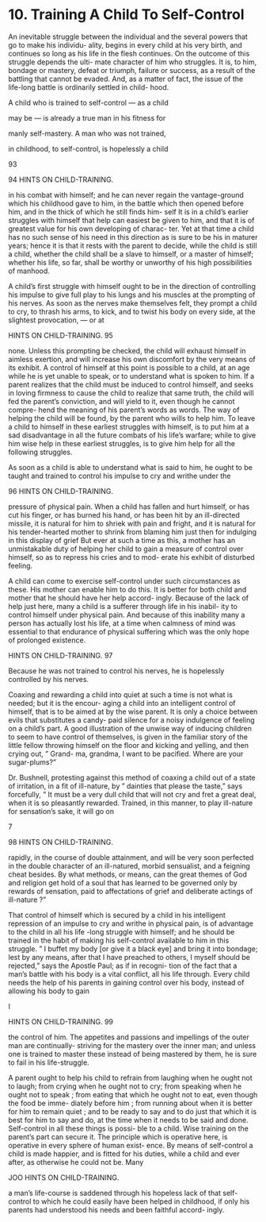 # 10. Training A Child To Self-Control



An inevitable struggle between the individual and the several powers that go to make his individu- ality, begins in every child at his very birth, and continues so long as his life in the flesh continues. On the outcome of this struggle depends the ulti- mate character of him who struggles. It is, to him, bondage or mastery, defeat or triumph, failure or success, as a result of the battling that cannot be evaded. And, as a matter of fact, the issue of the life-long battle is ordinarily settled in child- hood.

A child who is trained to self-control — as a child

may be — is already a true man in his fitness for

manly self-mastery. A man who was not trained,

in childhood, to self-control, is hopelessly a child

93



94 HINTS ON CHILD-TRAINING.

in his combat with himself; and he can never regain the vantage-ground which his childhood gave to him, in the battle which then opened before him, and in the thick of which he still finds him- self It is in a child's earlier struggles with himself that help can easiest be given to him, and that it is of greatest value for his own developing of charac- ter. Yet at that time a child has no such sense of his need in this direction as is sure to be his in maturer years; hence it is that it rests with the parent to decide, while the child is still a child, whether the child shall be a slave to himself, or a master of himself; whether his life, so far, shall be worthy or unworthy of his high possibilities of manhood.

A child's first struggle with himself ought to be in the direction of controlling his impulse to give full play to his lungs and his muscles at the prompting of his nerves. As soon as the nerves make themselves felt, they prompt a child to cry, to thrash his arms, to kick, and to twist his body on every side, at the slightest provocation, — or at



HINTS ON CHILD-TRAINING. 95

none. Unless this prompting be checked, the child will exhaust himself in aimless exertion, and will increase his own discomfort by the very means of its exhibit. A control of himself at this point is possible to a child, at an age while he is yet unable to speak, or to understand what is spoken to him. If a parent realizes that the child must be induced to control himself, and seeks in loving firmness to cause the child to realize that same truth, the child will fed the parent's conviction, and will yield to it, even though he cannot compre- hend the meaning of his parent's words as words. The way of helping the child will be found, by the parent who wills to help him. To leave a child to himself in these earliest struggles with himself, is to put him at a sad disadvantage in all the future combats of his life's warfare; while to give him wise help in these earliest struggles, is to give him help for all the following struggles.

As soon as a child is able to understand what is said to him, he ought to be taught and trained to control his impulse to cry and writhe under the



96 HINTS ON CHILD-TRAINING.

pressure of physical pain. When a child has fallen and hurt himself, or has cut his finger, or has burned his hand, or has been hit by an ill-directed missile, it is natural for him to shriek with pain and fright, and it is natural for his tender-hearted mother to shrink from blaming him just then for indulging in this display of grief But ever at such a time as this, a mother has an unmistakable duty of helping her child to gain a measure of control over himself, so as to repress his cries and to mod- erate his exhibit of disturbed feeling.

A child can come to exercise self-control under such circumstances as these. His mother can enable him to do this. It is better for both child and mother that he should have her help accord- ingly. Because of the lack of help just here, many a child is a sufferer through life in his inabil- ity to control himself under physical pain. And because of this inability many a person has actually lost his life, at a time when calmness of mind was essential to that endurance of physical suffering which was the only hope of prolonged existence.



HINTS ON CHILD-TRAINING. 97

Because he was not trained to control his nerves, he is hopelessly controlled by his nerves.

Coaxing and rewarding a child into quiet at such a time is not what is needed; but it is the encour- aging a child into an intelligent control of himself, that is to be aimed at by the wise parent. It is only a choice between evils that substitutes a candy- paid silence for a noisy indulgence of feeling on a child's part. A good illustration of the unwise way of inducing children to seem to have control of themselves, is given in the familiar story of the little fellow throwing himself on the floor and kicking and yelling, and then crying out, " Grand- ma, grandma, I want to be pacified. Where are your sugar-plums?"

Dr. Bushnell, protesting against this method of coaxing a child out of a state of irritation, in a fit of ill-nature, by " dainties that please the taste," says forcefully, " It must be a very dull child that will not cry and fret a great deal, when it is so pleasantly rewarded. Trained, in this manner, to play ill-nature for sensation's sake, it will go on

7



98 HINTS ON CHILD-TRAINING.

rapidly, in the course of double attainment, and will be very soon perfected in the double character of an ill-natured, morbid sensualist, and a feigning cheat besides. By what methods, or means, can the great themes of God and religion get hold of a soul that has learned to be governed only by rewards of sensation, paid to affectations of grief and deliberate actings of ill-nature ?"

That control of himself which is secured by a child in his intelligent repression of an impulse to cry and writhe in physical pain, is of advantage to the child in all his life -long struggle with himself; and he should be trained in the habit of making his self-control available to him in this struggle. " I buffet my body [or give it a black eye] and bring it into bondage; lest by any means, after that I have preached to others, I myself should be rejected," says the Apostle Paul; as if in recogni- tion of the fact that a man's battle with his body is a vital conflict, all his life through. Every child needs the help of his parents in gaining control over his body, instead of allowing his body to gain



I



HINTS ON CHILD-TRAINING. 99

the control of him. The appetites and passions and impellings of the outer man are continually- striving for the mastery over the inner man; and unless one is trained to master these instead of being mastered by them, he is sure to fail in his life-struggle.

A parent ought to help his child to refrain from laughing when he ought not to laugh; from crying when he ought not to cry; from speaking when he ought not to speak ; from eating that which he ought not to eat, even though the food be imme- diately before him ; from running about when it is better for him to remain quiet ; and to be ready to say and to do just that which it is best for him to say and do, at the time when it needs to be said and done. Self-control in all these things is possi- ble to a child. Wise training on the parent's part can secure it. The principle which is operative here, is operative in every sphere of human exist- ence. By means of self-control a child is made happier, and is fitted for his duties, while a child and ever after, as otherwise he could not be. Many



JOO HINTS ON CHILD-TRAINING.

a man's life-course is saddened through his hopeless lack of that self-control to which he could easily have been helped in childhood, if only his parents had understood his needs and been faithful accord- ingly.